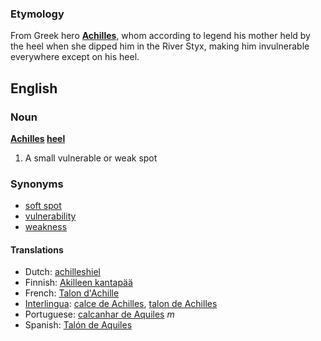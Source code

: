 ===Etymology===
From Greek hero '''[[Achilles]]''', whom according to legend his mother held by the heel when she dipped him in the River Styx, making him invulnerable everywhere except on his heel.

==English==

===Noun===
'''[[Achilles]] [[heel]]''' 

# A small vulnerable or weak spot

===Synonyms===
*[[soft spot]]
*[[vulnerability]]
*[[weakness]]


====Translations====
*Dutch: [[achilleshiel]]
*Finnish: [[Akilleen kantapää]]
*French: [[Talon d'Achille]] 
*[[Interlingua]]: [[calce de Achilles]], [[talon de Achilles]] 
*Portuguese: [[calcanhar de Aquiles]] ''m''
*Spanish: [[Talón de Aquiles]]